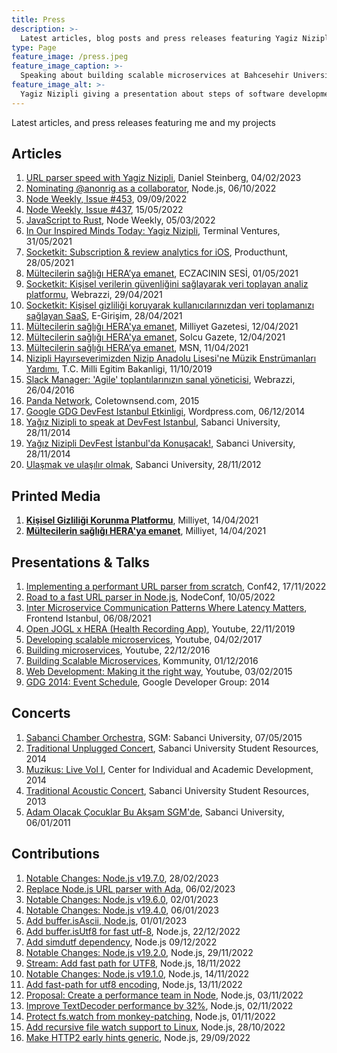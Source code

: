 ```yaml
---
title: Press
description: >-
  Latest articles, blog posts and press releases featuring Yagiz Nizipli and his projects
type: Page
feature_image: /press.jpeg
feature_image_caption: >-
  Speaking about building scalable microservices at Bahcesehir University
feature_image_alt: >-
  Yagiz Nizipli giving a presentation about steps of software development
---
```


Latest articles, and press releases featuring me and my projects

## Articles

 1. [URL parser speed with Yagiz Nizipli][url-parser-speed],
    Daniel Steinberg, 04/02/2023
 2. [Nominating @anonrig as a collaborator][nominating-anonrig-to-nodejs],
    Node.js, 06/10/2022
 3. [Node Weekly, Issue #453][node-weekly-453], 09/09/2022
 4. [Node Weekly, Issue #437][node-weekly-437], 15/05/2022
 5. [JavaScript to Rust][javascript-to-rust],
    Node Weekly, 05/03/2022
 6. [In Our Inspired Minds Today: Yagiz Nizipli][in-our-inspired-minds],
    Terminal Ventures, 31/05/2021
 7. [Socketkit: Subscription & review analytics for iOS][socketkit-producthunt],
    Producthunt, 28/05/2021
 8. [Mültecilerin sağlığı HERA’ya emanet][eczacinin-sesi], ECZACININ SESİ,
    01/05/2021
 9. [Socketkit: Kişisel verilerin güvenliğini sağlayarak veri toplayan analiz
 platformu][socketkit-webrazzi],
    Webrazzi, 29/04/2021
10. [Socketkit: Kişisel gizliliği koruyarak kullanıcılarınızdan veri toplamanızı
sağlayan SaaS][socketkit-egirisim],
    E-Girişim, 28/04/2021
11. [Mültecilerin sağlığı HERA'ya emanet][hera-milliyet],
    Milliyet Gazetesi, 12/04/2021
12. [Mültecilerin sağlığı HERA'ya emanet][hera-solcu-gazete],
    Solcu Gazete, 12/04/2021
13. [Mültecilerin sağlığı HERA’ya emanet][hera-msn],
    MSN, 11/04/2021
14. [Nizipli Hayırseverimizden Nizip Anadolu Lisesi'ne Müzik Enstrümanları
Yardımı][milli-egitim],
    T.C. Milli Egitim Bakanligi, 11/10/2019
15. [Slack Manager: 'Agile' toplantılarınızın sanal yöneticisi][slack-manager-webrazzi],
    Webrazzi, 26/04/2016
16. [Panda Network][panda-network],
    Coletownsend.com, 2015
17. [Google GDG DevFest Istanbul Etkinligi][gdg-wordpress],
    Wordpress.com, 06/12/2014
18. [Yağız Nizipli to speak at DevFest Istanbul][sabanci-devfest-en],
    Sabanci University, 28/11/2014
19. [Yağız Nizipli DevFest İstanbul'da Konuşacak!][sabanci-devfest-tr],
    Sabanci University, 28/11/2014
20. [Ulaşmak ve ulaşılır olmak][sabanci-varmigelen],
    Sabanci University, 28/11/2012

## Printed Media

1. [**Kişisel Gizliliği Korunma Platformu**][printed-media-socketkit-milliyet], Milliyet, 14/04/2021
2. [**Mültecilerin sağlığı HERA'ya emanet**][printed-media-hera-milliyet], Milliyet, 14/04/2021

## Presentations & Talks

1. [Implementing a performant URL parser from scratch][presentation-conf42],
   Conf42, 17/11/2022
2. [Road to a fast URL parser in Node.js][presentation-nodeconf],
   NodeConf, 10/05/2022
3. [Inter Microservice Communication Patterns Where Latency Matters][presentation-feistanbul],
   Frontend Istanbul, 06/08/2021
4. [Open JOGL x HERA (Health Recording App)][presentation-openjogl],
   Youtube, 22/11/2019
5. [Developing scalable microservices][presentation-developing-scalable],
   Youtube, 04/02/2017
6. [Building microservices][presentation-building-ms],
   Youtube, 22/12/2016
7. [Building Scalable Microservices][presentation-kommunity],
   Kommunity, 01/12/2016
8. [Web Development: Making it the right way][presentation-web-dev],
   Youtube, 03/02/2015
9. [GDG 2014: Event Schedule][presentation-gdg],
   Google Developer Group: 2014

## Concerts

1. [Sabanci Chamber Orchestra][concert-sabanci-chamber],
   SGM: Sabanci University, 07/05/2015
2. [Traditional Unplugged Concert][concert-unplugged],
   Sabanci University Student Resources, 2014
3. [Muzikus: Live Vol I][concert-muzikus-vol-one],
   Center for Individual and Academic Development, 2014
4. [Traditional Acoustic Concert][concert-acoustic],
   Sabanci University Student Resources, 2013
5. [Adam Olacak Çocuklar Bu Akşam SGM'de][concert-sgm],
   Sabanci University, 06/01/2011

## Contributions

 1. [Notable Changes: Node.js v19.7.0][contributions-node-19-7-0],
    28/02/2023
 2. [Replace Node.js URL parser with Ada][contributions-replace-node-with-ada],
    06/02/2023
 3. [Notable Changes: Node.js v19.6.0][contributions-notable-changes-19-6-0],
    02/01/2023
 4. [Notable Changes: Node.js v19.4.0][contributions-notable-changes-19-4-0],
    06/01/2023
 5. [Add buffer.isAscii, Node.js][contributions-add-buffer-is-ascii],
    01/01/2023
 6. [Add buffer.isUtf8 for fast utf-8][contributions-add-buffer-is-utf8-for-fast],
    Node.js, 22/12/2022
 7. [Add simdutf dependency][contributions-add-simdutf-dependency],
    Node.js 09/12/2022
 8. [Notable Changes: Node.js v19.2.0][contributions-notable-changes-19-2-0],
    Node.js, 29/11/2022
 9. [Stream: Add fast path for UTF8][contributions-stream-add-fast-path-for-utf8],
    Node.js, 18/11/2022
10. [Notable Changes: Node.js v19.1.0][contributions-notable-changes-19-1-0],
    Node.js, 14/11/2022
11. [Add fast-path for utf8 encoding][contributions-add-fast-path-for-utf8-enconding],
    Node.js, 13/11/2022
12. [Proposal: Create a performance team in Node][contributions-proposal-create-a-performance-team],
    Node.js, 03/11/2022
13. [Improve TextDecoder performance by 32%][contributions-improve-text-decoder-performance],
    Node.js, 02/11/2022
14. [Protect fs.watch from monkey-patching][contributions-protect-fs-watch-from-monkey-patching],
    Node.js, 01/11/2022
15. [Add recursive file watch support to Linux][contributions-add-recursive-file-watch-support-to-linux],
    Node.js, 28/10/2022
16. [Make HTTP2 early hints generic][contributions-make-http-2-early-hints-generic],
    Node.js, 29/09/2022

[url-parser-speed]: https://lists.haxx.se/pipermail/daniel/2023-February/000002.html?ref=yagiz.co
[nominating-anonrig-to-nodejs]: https://github.com/nodejs/node/issues/44906?ref=yagiz.co
[node-weekly-453]: https://nodeweekly.com/issues/453?ref=yagiz.co
[node-weekly-437]: https://nodeweekly.com/issues/437?ref=yagiz.co
[javascript-to-rust]: https://nodeweekly.com/issues/427?ref=yagiz.co
[in-our-inspired-minds]: https://us7.campaign-archive.com/?u=4cdadd41b1ec61abfaaa39a1c&id=6f6873e1c6&ref=yagiz.co
[socketkit-producthunt]: https://www.producthunt.com/posts/subscription-review-analytics-for-ios?ref=yagiz.co
[eczacinin-sesi]: https://eczacininsesi.com/haber-detay.php?id=13867&ref=yagiz.co
[socketkit-webrazzi]: https://webrazzi.com/2021/04/29/socketkit-kisisel-verilerin-guvenligini-saglayarak-veri-toplayan-analiz-platformu?ref=yagiz.co
[socketkit-egirisim]: https://egirisim.com/2021/04/29/socketkit-kisisel-gizliligi-koruyarak-kullanicilarinizdan-veri-toplamanizi-saglayan-saas/?ref=yagiz.co
[hera-milliyet]: https://www.milliyet.com.tr/gundem/multecilerin-sagligi-heraya-emanet-6479369?ref=yagiz.co
[hera-solcu-gazete]: https://solcugazete.com/multecilerin-sagligi-heraya-emanet?ref=yagiz.co
[hera-msn]: https://www.msn.com/tr-tr/haber/gundem/m%C3%BCltecilerin-sa%C4%9Fl%C4%B1%C4%9F%C4%B1-heraya-emanet/ar-BB1fygBI?ref=yagiz.co
[milli-egitim]: https://nizip.meb.gov.tr/www/nizipli-hayirseverimizden-nizip-anadolu-lisesine-muzik-enstrumanlari-yardimi/icerik/1077?ref=yagiz.co
[slack-manager-webrazzi]: https://webrazzi.com/2016/04/26/slack-manager-agile-toplantilarinizin-sanal-yoneticisi-yerli-github?ref=yagiz.co
[panda-network]: http://coletownsend.com/twnsndco/work/panda-network/?ref=yagiz.co
[gdg-wordpress]: https://emrullahsaku.wordpress.com/2014/12/06/google-gdg-deffest-istanbul-etkinligi/?ref=yagiz.co
[sabanci-devfest-en]: https://gazetesu.sabanciuniv.edu/en/2014-11/our-student-yagiz-nizipli-speak-devfest-istanbul?ref=yagiz.co
[sabanci-devfest-tr]: https://chem.sabanciuniv.edu/tr/announcements-detail/56132?ref=yagiz.co
[sabanci-varmigelen]: https://gazetesu.sabanciuniv.edu/2012-11/ulasmak-ve-ulasilir-olmak?ref=yagiz.co

[presentation-conf42]: https://www.conf42.com/JavaScript_2022_Yagiz_Nizipli_performant_url_parser?ref=yagiz.co
[presentation-nodeconf]: https://www.youtube.com/watch?v=hT25FOx5kNQ&ref=yagiz.co
[presentation-feistanbul]: https://kommunity.com/frontend-istanbul/events/inter-microservice-communication-patterns-where-latency-matters-1de2dec0?ref=yagiz.co
[presentation-openjogl]: https://www.youtube.com/watch?v=4KKbh6xk3EU&ref=yagiz.co
[presentation-developing-scalable]: https://www.youtube.com/watch?v=1XLxHg6XRjw&ref=yagiz.co
[presentation-building-ms]: https://www.youtube.com/watch?v=HIKWzjSwJhI&ref=yagiz.co
[presentation-kommunity]: https://kommunity.com/istanbulcoders/events/236332031?ref=yagiz.co
[presentation-web-dev]: https://www.youtube.com/watch?v=0qbEZ8PBNm0&ref=yagiz.co
[presentation-gdg]: http://2014.devfest.istanbul/schedule/?ref=yagiz.co

[concert-sabanci-chamber]: https://sgm.sabanciuniv.edu/oda-orkestrasi?ref=yagiz.co
[concert-unplugged]: https://clubs.sabanciuniv.edu/en/news_detail/52414?ref=yagiz.co
[concert-muzikus-vol-one]: https://ciad.sabanciuniv.edu/dod/en/news_detail/53065?ref=yagiz.co
[concert-acoustic]: https://clubs.sabanciuniv.edu/news_detail/52414?ref=yagiz.co
[concert-sgm]: https://gazetesu.sabanciuniv.edu/adamolacakcocuklar?ref=yagiz.co

[contributions-node-19-7-0]: https://nodejs.org/en/blog/release/v19.7.0/?ref=yagiz.co
[contributions-replace-node-with-ada]: https://github.com/nodejs/node/pull/46410?ref=yagiz.co
[contributions-notable-changes-19-6-0]: ttps://github.com/nodejs/node/releases/tag/v19.6.0?ref=yagiz.co
[contributions-notable-changes-19-4-0]: https://github.com/nodejs/node/releases/tag/v19.4.0?ref=yagiz.co
[contributions-add-buffer-is-ascii]: https://github.com/nodejs/node/pull/46046?ref=yagiz.co
[contributions-add-buffer-is-utf8-for-fast]: https://github.com/nodejs/node/pull/45947?ref=yagiz.co
[contributions-add-simdutf-dependency]: https://github.com/nodejs/node/pull/45803?ref=yagiz.co
[contributions-notable-changes-19-2-0]: https://github.com/nodejs/node/releases/tag/v19.2.0?ref=yagiz.co
[contributions-stream-add-fast-path-for-utf8]: https://github.com/nodejs/node/commit/770efeab6db5d78199d3b5bbc1bfb44a21637dc0?ref=yagiz.co
[contributions-notable-changes-19-1-0]: https://github.com/nodejs/node/releases/tag/v19.1.0?ref=yagiz.co
[contributions-add-fast-path-for-utf8-enconding]: https://github.com/nodejs/node/pull/45412?ref=yagiz.co
[contributions-proposal-create-a-performance-team]: https://github.com/nodejs/node/issues/45302?ref=yagiz.co
[contributions-improve-text-decoder-performance]: https://github.com/nodejs/node/pull/45294?ref=yagiz.co
[contributions-protect-fs-watch-from-monkey-patching]: https://github.com/nodejs/node/pull/45265?ref=yagiz.co
[contributions-add-recursive-file-watch-support-to-linux]: https://github.com/nodejs/node/pull/45098?ref=yagiz.co
[contributions-make-http-2-early-hints-generic]: https://github.com/nodejs/node/pull/44820?ref=yagiz.co

[printed-media-socketkit-milliyet]: https://www.yagiz.co/press/socketkit-milliyet-2021.jpeg
[printed-media-hera-milliyet]: https://www.yagiz.co/press/hera-milliyet-2021.jpeg
